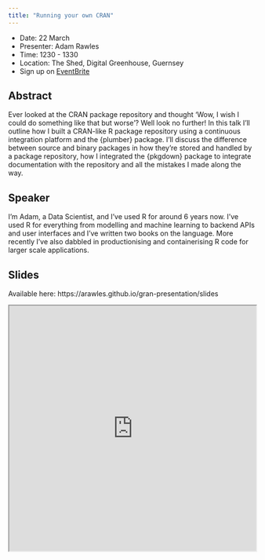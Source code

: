 ```yaml
---
title: "Running your own CRAN"
---
```


- Date: 22 March
- Presenter: Adam Rawles
- Time: 1230 - 1330
- Location: The Shed, Digital Greenhouse, Guernsey
- Sign up on [EventBrite](https://www.eventbrite.com/e/running-your-own-cran-tickets-556018866397)


## Abstract

Ever looked at the CRAN package repository and thought 'Wow, I wish I could do something like that but worse'? Well look no further! In this talk I'll outline how I built a CRAN-like R package repository using a continuous integration platform and the {plumber} package. I'll discuss the difference between source and binary packages in how they're stored and handled by a package repository, how I integrated the {pkgdown} package to integrate documentation with the repository and all the mistakes I made along the way.


## Speaker

I'm Adam, a Data Scientist, and I've used R for around 6 years now. I've used R for everything from modelling and machine learning to backend APIs and user interfaces and I've written two books on the language. More recently I've also dabbled in productionising and containerising R code for larger scale applications.

## Slides

Available here: https://arawles.github.io/gran-presentation/slides

<iframe width=100% height="500px" src="https://arawles.github.io/gran-presentation/slides" title="GRAN presentation">
